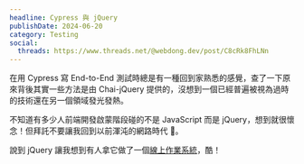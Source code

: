 ```yaml
---
headline: Cypress 與 jQuery
publishDate: 2024-06-20
category: Testing
social:
  threads: https://www.threads.net/@webdong.dev/post/C8cRk8FhLNn
---
```


在用 Cypress 寫 End-to-End 測試時總是有一種回到家熟悉的感覺，查了一下原來背後其實一些方法是由 Chai-jQuery 提供的，沒想到一個已經普遍被視為過時的技術還在另一個領域發光發熱。

不知道有多少人前端開發啟蒙階段碰的不是 JavaScript 而是 jQuery，想到就很懷念！但拜託不要讓我回到以前渾沌的網路時代 🫠。

說到 jQuery 讓我想到有人拿它做了一個[線上作業系統](https://puter.com/)，酷！
